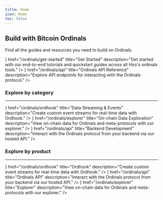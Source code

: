 ```yaml
---
title: Home
icon: Home
toc: false
---
```




<div className='flex flex-col space-y-10'>

<div className='flex space-x-6 items-end'>
  <ImageZoom
    alt="banner"
    src={heroImage}
    className="mt-0 mb-6 first-line:rounded-xl bg-background"
    priority
  />

  <div className='flex flex-col [&_h2]:mt-0 [&_h2]:mb-2 [&_p]:mb-6'>

  ## Build with Bitcoin Ordinals

  Find all the guides and resources you need to build on Ordinals.

  </div>
</div>

<Cards>
  <MainCard
    className='group space-y-1'
    icon={<Play className='transition-colors duration-500 ease-in-out group-hover:text-primary' />}
    href="/ordinals/get-started"
    title="Get Started"
    description="Get started with our end-to-end tutorials and quickstart guides across all Hiro's ordinals tools."
  />
  <MainCard
    className='group space-y-1'
    icon={<Database className='transition-colors duration-500 ease-in-out group-hover:text-primary' />}
    href="/ordinals/api"
    title="Ordinals API Reference"
    description="Explore API endpoints for interacting with the Ordinals protocol."
  />
</Cards>

<div className='flex flex-col space-y-3'>

### Explore by category

---

<Cards>
  <SmallCard
    className='group space-y-3'
    icon={<Database className='transition-colors duration-500 ease-in-out group-hover:text-primary' />}
    href="/ordinals/ordhook"
    title="Data Streaming &amp; Events"
    description="Create custom event streams for real-time data with Ordhook."
  />
  <SmallCard
    className='group space-y-3'
    icon={<Lock className='transition-colors duration-500 ease-in-out group-hover:text-primary' />}
    href="/ordinals/explorer"
    title="On-chain Data Exploration"
    description="View on-chain data for Ordinals and meta-protocols with our explorer."
  />
  <SmallCard
    className='group space-y-3'
    icon={<Braces className='transition-colors duration-500 ease-in-out group-hover:text-primary' />}
    href="/ordinals/api"
    title="Backend Development"
    description="Interact with the Ordinals protocol from your backend via our hosted API."
  />
</Cards>

</div>


<div className='flex flex-col space-y-3'>

### Explore by product

---

<Cards>
  <SmallCard
    className='group space-y-3'
    icon={<Code className='transition-colors duration-500 ease-in-out group-hover:text-primary' />}
    href="/ordinals/ordhook"
    title="Ordhook"
    description="Create custom event streams for real-time data with Ordhook."
  />
    <SmallCard
    className='group space-y-3'
    icon={<Code className='transition-colors duration-500 ease-in-out group-hover:text-primary' />}
    href="/ordinals/api"
    title="Ordinals API"
    description="Interact with the Ordinals protocol from your backend via our hosted API."
  />
  <SmallCard
    className='group space-y-3'
    icon={<Play className='transition-colors duration-500 ease-in-out group-hover:text-primary' />}
    href="/ordinals/explorer"
    title="Explorer"
    description="View on-chain data for Ordinals and meta-protocols with our explorer."
  />
</Cards>

</div>

</div>
